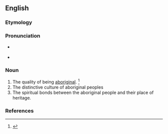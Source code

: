 ==English==

===Etymology===
{{suffix|en|aboriginal|ity}}

===Pronunciation===
* {{a|US}} {{IPA|en|/æb.əˌɹɪd͡ʒ.əˈnæl.ə.ti/|/æb.əˌɹɪd͡ʒ.ɪˈnæl.ə.ti/}}
* {{hyphenation|en|ab|o|rig|i|nal|i|ty}}

===Noun===
{{en-noun|~}}

# The quality of being [[aboriginal]]. {{defdate|First attested in the mid 19<sup>th</sup> century.}}<ref>{{R:SOED5|page=6}}</ref>
# The distinctive culture of aboriginal peoples
# The spiritual bonds between the aboriginal people and their place of heritage.

===References===
<references/>